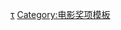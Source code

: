 {{template category
|type  = navbox
|topic = 
}}


[[Category:評論家選擇電影獎|τ]]
[[Category:电影奖项模板|Category:电影奖项模板]]